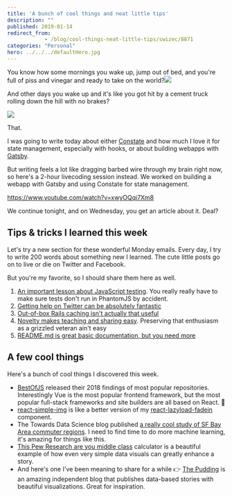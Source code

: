 ```yaml
---
title: 'A bunch of cool things and neat little tips'
description: ""
published: 2019-01-14
redirect_from: 
            - /blog/cool-things-neat-little-tips/swizec/8871
categories: "Personal"
hero: ../../../defaultHero.jpg
---
```

You know how some mornings you wake up, jump out of bed, and you&#x27;re full of piss and vinegar and ready to take on the world?![](./img/media-GdLU30LovMpig-giphy.gif)



And other days you wake up and it&#x27;s like you got hit by a cement truck rolling down the hill with no brakes?



![](./img/media-d0THNFbZHEV4k-giphy.gif)



That.



I was going to write today about either [Constate](https://github.com/diegohaz/constate) and how much I love it for state management, especially with hooks, or about building webapps with [Gatsby](https://github.com/gatsbyjs/gatsby).



But writing feels a lot like dragging barbed wire through my brain right now, so here&#x27;s a 2-hour livecoding session instead. We worked on building a webapp with Gatsby and using Constate for state management.



https://www.youtube.com/watch?v=xwyOQqi7Xm8



We continue tonight, and on Wednesday, you get an article about it. Deal?



## Tips &amp; tricks I learned this week



Let&#x27;s try a new section for these wonderful Monday emails. Every day, I try to write 200 words about something new I learned. The cute little posts go on to live or die on Twitter and Facebook.



But you&#x27;re my favorite, so I should share them here as well.



1. [An important lesson about JavaScript testing](https://twitter.com/Swizec/status/1082551586696491008). You really really have to make sure tests don&#x27;t run in PhantomJS by accident.
2. [Getting help on Twitter can be absolutely fantastic](https://twitter.com/Swizec/status/1082918465537695744)
3. [Out-of-box Rails caching isn&#x27;t actually that useful](https://twitter.com/Swizec/status/1083634802194972672)
4. [Novelty makes teaching and sharing easy](https://twitter.com/Swizec/status/1084291659829936129). Preserving that enthusiasm as a grizzled veteran ain&#x27;t easy
5. [README.md is great basic documentation, but you need more](https://twitter.com/Swizec/status/1084698389797695488)



## A few cool things



Here&#x27;s a bunch of cool things I discovered this week.



- [BestOfJS](https://risingstars.js.org/2018/en/) released their 2018 findings of most popular repositories. Interestingly Vue is the most popular frontend framework, but the most popular full-stack frameworks and site builders are all based on React. 🤔
- [react-simple-img](https://github.com/bluebill1049/react-simple-img) is like a better version of my [react-lazyload-fadein](https://github.com/Swizec/react-lazyload-fadein) component.
- The Towards Data Science blog published [a really cool study of SF Bay Area commuter regions](https://towardsdatascience.com/how-does-the-bay-area-commute-22f45e00419e?gi=a507c2eb50ff). I need to find time to do more machine learning, it&#x27;s amazing for things like this.
- [This Pew Research are you middle class](http://www.pewresearch.org/fact-tank/2018/09/06/are-you-in-the-american-middle-class/) calculator is a beautiful example of how even very simple data visuals can greatly enhance a story.
- And here&#x27;s one I&#x27;ve been meaning to share for a while 👉 [The Pudding](https://pudding.cool/) is an amazing independent blog that publishes data-based stories with beautiful visualizations. Great for inspiration.